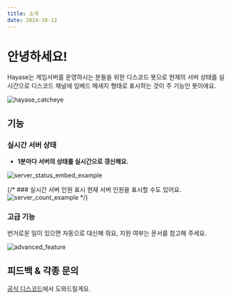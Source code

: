 ```yaml
---
title: 소개
date: 2024-10-12
---
```


# 안녕하세요!
Hayase는 게임서버를 운영하시는 분들을 위한 디스코드 봇으로 현재의 서버 상태를 실시간으로 디스코드 채널에 임베드 메세지 형태로 표시하는 것이 주 기능인 봇이에요.

![hayase_catcheye](/assets/static/eyecatch.webp)

## 기능
### 실시간 서버 상태
* **1분마다 서버의 상태를 실시간으로 갱신해요.**

![server_status_embed_example](/assets/static/server_status_embed_example.webp)

{/* ### 실시간 서버 인원 표시
현재 서버 인원을 표시할 수도 있어요.
![server_count_example]() */}

### 고급 기능
번거로운 일이 있으면 자동으로 대신해 줘요, 지원 여부는 문서를 참고해 주세요.

![advanced_feature](/assets/static/advanced-feature.webp)

## 피드백 & 각종 문의
[공식 디스코드](https://discord.gg/MwU25zdRFG)에서 도와드릴게요.